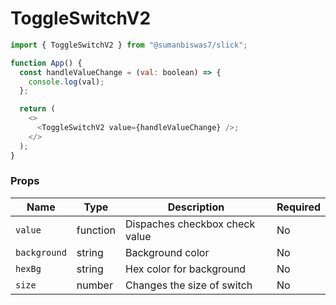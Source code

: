 <!-- Custom-MDX-Documentation.mdx -->

# ToggleSwitchV2

```js
import { ToggleSwitchV2 } from "@sumanbiswas7/slick";

function App() {
  const handleValueChange = (val: boolean) => {
    console.log(val);
  };

  return (
    <>
      <ToggleSwitchV2 value={handleValueChange} />;
    </>
  );
}
```

### Props

| Name         | Type     | Description                    | Required |
| ------------ | -------- | ------------------------------ | -------- |
| `value`      | function | Dispaches checkbox check value | No       |
| `background` | string   | Background color               | No       |
| `hexBg`      | string   | Hex color for background       | No       |
| `size`       | number   | Changes the size of switch     | No       |
